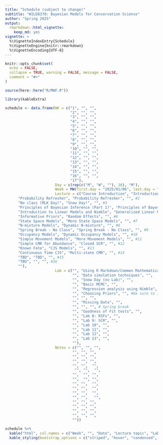 ```yaml
---
title: "Schedule (subject to change)"
subtitle: "WILD8370: Bayesian Models for Conservation Science"
author: "Spring 2025"
output: 
  rmarkdown::html_vignette:
    keep_md: yes
vignette: >
  %\VignetteIndexEntry{Schedule}
  %\VignetteEngine{knitr::rmarkdown}
  %\VignetteEncoding{UTF-8}
---
```


```r
knitr::opts_chunk$set(
  echo = FALSE,
  collapse = TRUE, warning = FALSE, message = FALSE,
  comment = "#>"
)

source(here::here("R/MWF.R"))
```

```r
library(kableExtra)

schedule <- data.frame(WK = c("1", "", "", 
                              "2", "", "", 
                              "3", "", "",  
                              "4", "", "", 
                              "5", "", "", 
                              "6", "", "",  
                              "7", "", "", 
                              "8", "", "", 
                              "9", "", "", 
                              "10", "", "", 
                              "11", "", "", 
                              "12", "", "", 
                              "13", "", "",  
                              "14", "", "",  
                              "15", "", "",  
                              "16", "", "",  
                              "17"),
                       Day = c(rep(c("M", "W", ""), 16), "M"),
                       Week = MW(first.day = "2025/01/06", last.day = "2025/04/28"),
                       Lecture = c("Course Introduction", "Introduction to Statistics", "", #1
      "Probability Refresher", "Probability Refresher", "", #2
      "No class (MLK Day)", "Snow Day!", "", #3
      "Principles of Bayesian Inference (Part 1)", "Principles of Bayesian Inference (Part 2)" , "", #4
      "Introduction to Linear Models and Nimble", "Generalized Linear Model Review", "", #5
      "Informative Priors", "Random Effects", "", #6
      "State Space Models", "More State Space Models", "", #7
      "N-mixture Models", "Dynamic N-mixture", "", #8 
      "Spring Break - No Class", "Spring Break - No Class", "", #9
      "Occupancy Models", "Dynamic Occupancy Models", "", #10
      "Simple Movement Models", "More Movement Models", "", #11
      "Simple CMR for Abundance", "Closed SCR", "", #12
      "Known Fate", "CJS Models", "", #13
      "Continuous Time CJS", "Multi-state CMR", "", #14
      "TBD", "TBD", "", #15 
      "TBD", "", "", #16
      ""), 
                       Lab = c("", "Using R Markdown/Common Mathematical Notation", "",
                               "", "Data simulation techniques", "", 
                               "", "Snow Day (no Lab)", "", 
                               "", "Basic MCMC", "",
                               "", "Regression analysis using Nimble", "", 
                               "", "Choosing Priors", "", #be sure to include something about transformed priors
                               "", "", "", 
                               "", "Missing Data", "",
                               "", "", "", # Spring break
                               "", "Goodness of Fit tests", "",
                               "", "Lab 8: RSFs", "", 
                               "", "Lab 9: SCR", "", 
                               "", "Lab 10", "",
                               "", "Lab 11", "", 
                               "", "Lab 12", "", 
                               "", "Lab 13", "",
                               ""),
                       Notes = c("", "", "",
                               "", "", "", 
                               "", "", "", 
                               "", "", "", 
                               "", "",  "",
                                "", "",  "",
                               "",  "", "",
                               "",  "", "",
                               "", "",  "",
                               "", "",  "",
                               "", "",  "",
                               "", "",   "",
                               "", "", "", 
                               "", "", "", 
                               "", "", "", 
                               "", "", "",
                               ""))

schedule %>%
  kable("html", col.names = c("Week", "", "Date", "Lecture topic", "Lab topic", "Notes"), align = 'c') %>%
  kable_styling(bootstrap_options = c("striped", "hover", "condensed", "responsive"), full_width = TRUE)

```
